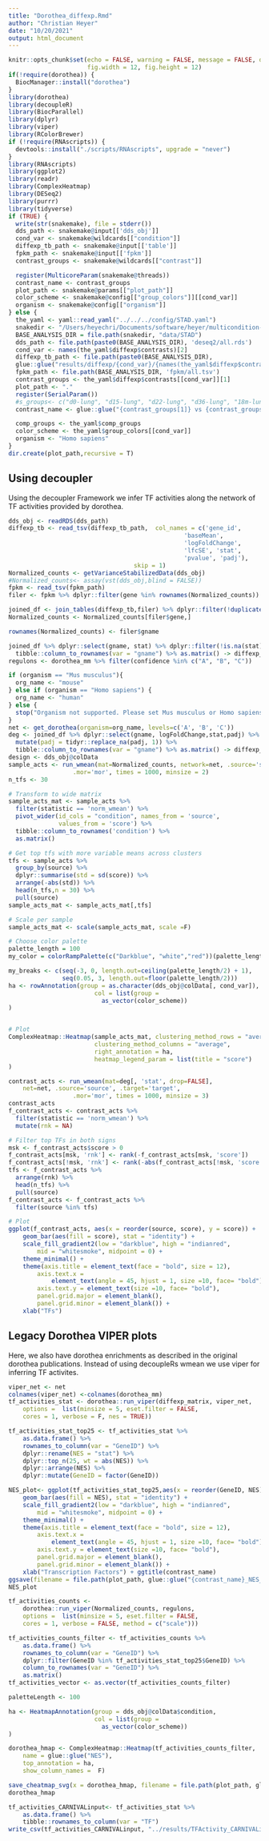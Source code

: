 ```yaml
---
title: "Dorothea_diffexp.Rmd"
author: "Christian Heyer"
date: "10/20/2021"
output: html_document
---
```


```r
knitr::opts_chunk$set(echo = FALSE, warning = FALSE, message = FALSE, dev = "png", 
                      fig.width = 12, fig.height = 12)
if(!require(dorothea)) {
  BiocManager::install("dorothea")
}
library(dorothea)
library(decoupleR)
library(BiocParallel)
library(dplyr)
library(viper)
library(RColorBrewer)
if (!require(RNAscripts)) {
  devtools::install("./scripts/RNAscripts", upgrade = "never")
}
library(RNAscripts)
library(ggplot2)
library(readr)
library(ComplexHeatmap)
library(DESeq2)
library(purrr)
library(tidyverse)
if (TRUE) {
  write(str(snakemake), file = stderr())
  dds_path <- snakemake@input[['dds_obj']]
  cond_var <- snakemake@wildcards[["condition"]]
  diffexp_tb_path <- snakemake@input[['table']]
  fpkm_path <- snakemake@input[['fpkm']]
  contrast_groups <- snakemake@wildcards[["contrast"]]

  register(MulticoreParam(snakemake@threads))
  contrast_name <- contrast_groups
  plot_path <- snakemake@params[["plot_path"]]
  color_scheme <- snakemake@config[["group_colors"]][[cond_var]]
  organism <- snakemake@config[["organism"]]
} else {
  the_yaml <- yaml::read_yaml("../../../config/STAD.yaml")
  snakedir <- "/Users/heyechri/Documents/software/heyer/multicondition-deseq2-enrichment"
  BASE_ANALYSIS_DIR = file.path(snakedir, "data/STAD")
  dds_path <- file.path(paste0(BASE_ANALYSIS_DIR), 'deseq2/all.rds')
  cond_var <- names(the_yaml$diffexp$contrasts)[2]
  diffexp_tb_path <- file.path(paste0(BASE_ANALYSIS_DIR),
  glue::glue("results/diffexp/{cond_var}/{names(the_yaml$diffexp$contrasts[[cond_var]])[1]}.diffexp.tsv"))
  fpkm_path <- file.path(BASE_ANALYSIS_DIR, 'fpkm/all.tsv')
  contrast_groups <- the_yaml$diffexp$contrasts[[cond_var]][1]
  plot_path <- "."
  register(SerialParam())
  #s_groups<- c("d0-lung", "d15-lung", "d22-lung", "d36-lung", "18m-lung")
  contrast_name <- glue::glue("{contrast_groups[1]} vs {contrast_groups[2]}")

  comp_groups <- the_yaml$comp_groups
  color_scheme <- the_yaml$group_colors[[cond_var]]
  organism <- "Homo sapiens"
}
dir.create(plot_path,recursive = T)

```


## Using decoupler

Using the decoupler Framework we infer TF activities along the network of TF
activities provided by dorothea. 

```r

dds_obj <- readRDS(dds_path)
diffexp_tb <- read_tsv(diffexp_tb_path,  col_names = c('gene_id', 
                                                 'baseMean',
                                                 'logFoldChange',
                                                 'lfcSE', 'stat',
                                                 'pvalue', 'padj'), 
                                   skip = 1)
Normalized_counts <- getVarianceStabilizedData(dds_obj)
#Normalized_counts<- assay(vst(dds_obj,blind = FALSE))
fpkm <- read_tsv(fpkm_path)
filer <- fpkm %>% dplyr::filter(gene %in% rownames(Normalized_counts)) %>%  dplyr::filter(!duplicated(gname))

joined_df <- join_tables(diffexp_tb,filer) %>% dplyr::filter(!duplicated(gname))
Normalized_counts <- Normalized_counts[filer$gene,]

rownames(Normalized_counts) <- filer$gname

joined_df %>% dplyr::select(gname, stat) %>% dplyr::filter(!is.na(stat)) %>%
  tibble::column_to_rownames(var = "gname") %>% as.matrix() -> diffexp_matrix
regulons <- dorothea_mm %>% filter(confidence %in% c("A", "B", "C"))

```

```r
if (organism == "Mus musculus"){
  org_name <- "mouse"
} else if (organism == "Homo sapiens") {
  org_name <- "human"
} else {
  stop("Organism not supported. Please set Mus musculus or Homo sapiens in the config")
}
net <- get_dorothea(organism=org_name, levels=c('A', 'B', 'C'))
deg <- joined_df %>% dplyr::select(gname, logFoldChange,stat,padj) %>% dplyr::filter(!is.na(stat)) %>%
  mutate(padj = tidyr::replace_na(padj, 1)) %>%
  tibble::column_to_rownames(var = "gname") %>% as.matrix() -> diffexp_matrix
design <- dds_obj@colData
sample_acts <- run_wmean(mat=Normalized_counts, network=net, .source='source', .target='target',
                  .mor='mor', times = 1000, minsize = 2)
n_tfs <- 30

# Transform to wide matrix
sample_acts_mat <- sample_acts %>%
  filter(statistic == 'norm_wmean') %>%
  pivot_wider(id_cols = "condition", names_from = 'source',
              values_from = 'score') %>%
  tibble::column_to_rownames('condition') %>%
  as.matrix()

# Get top tfs with more variable means across clusters
tfs <- sample_acts %>%
  group_by(source) %>%
  dplyr::summarise(std = sd(score)) %>%
  arrange(-abs(std)) %>%
  head(n_tfs,n = 30) %>%
  pull(source)
sample_acts_mat <- sample_acts_mat[,tfs]

# Scale per sample
sample_acts_mat <- scale(sample_acts_mat, scale =F)

# Choose color palette
palette_length = 100
my_color = colorRampPalette(c("Darkblue", "white","red"))(palette_length)

my_breaks <- c(seq(-3, 0, length.out=ceiling(palette_length/2) + 1),
               seq(0.05, 3, length.out=floor(palette_length/2)))
ha <- rowAnnotation(group = as.character(dds_obj@colData[, cond_var]),
                        col = list(group = 
                          as_vector(color_scheme))
)


# Plot
ComplexHeatmap::Heatmap(sample_acts_mat, clustering_method_rows = "average",
                        clustering_method_columns = "average",
                        right_annotation = ha,
                        heatmap_legend_param = list(title = "score")
)

```

```r

contrast_acts <- run_wmean(mat=deg[, 'stat', drop=FALSE], 
    net=net, .source='source', .target='target',
                  .mor='mor', times = 1000, minsize = 3)
contrast_acts
f_contrast_acts <- contrast_acts %>%
  filter(statistic == 'norm_wmean') %>%
  mutate(rnk = NA)

# Filter top TFs in both signs
msk <- f_contrast_acts$score > 0
f_contrast_acts[msk, 'rnk'] <- rank(-f_contrast_acts[msk, 'score'])
f_contrast_acts[!msk, 'rnk'] <- rank(-abs(f_contrast_acts[!msk, 'score']))
tfs <- f_contrast_acts %>%
  arrange(rnk) %>%
  head(n_tfs) %>%
  pull(source)
f_contrast_acts <- f_contrast_acts %>%
  filter(source %in% tfs)

# Plot
ggplot(f_contrast_acts, aes(x = reorder(source, score), y = score)) + 
    geom_bar(aes(fill = score), stat = "identity") +
    scale_fill_gradient2(low = "darkblue", high = "indianred", 
        mid = "whitesmoke", midpoint = 0) + 
    theme_minimal() +
    theme(axis.title = element_text(face = "bold", size = 12),
        axis.text.x = 
            element_text(angle = 45, hjust = 1, size =10, face= "bold"),
        axis.text.y = element_text(size =10, face= "bold"),
        panel.grid.major = element_blank(), 
        panel.grid.minor = element_blank()) +
    xlab("TFs")


```










## Legacy Dorothea VIPER plots

Here, we also have dorothea enrichments as described in the original dorothea publications.
Instead of using decoupleRs wmean we use viper for inferring TF activites. 

```r
viper_net <- net
colnames(viper_net) <-colnames(dorothea_mm)
tf_activities_stat <- dorothea::run_viper(diffexp_matrix, viper_net,
    options =  list(minsize = 5, eset.filter = FALSE, 
    cores = 1, verbose = F, nes = TRUE))

tf_activities_stat_top25 <- tf_activities_stat %>%
    as.data.frame() %>% 
    rownames_to_column(var = "GeneID") %>%
    dplyr::rename(NES = "stat") %>%
    dplyr::top_n(25, wt = abs(NES)) %>%
    dplyr::arrange(NES) %>% 
    dplyr::mutate(GeneID = factor(GeneID))

NES_plot<- ggplot(tf_activities_stat_top25,aes(x = reorder(GeneID, NES), y = NES)) + 
    geom_bar(aes(fill = NES), stat = "identity") +
    scale_fill_gradient2(low = "darkblue", high = "indianred", 
        mid = "whitesmoke", midpoint = 0) + 
    theme_minimal() +
    theme(axis.title = element_text(face = "bold", size = 12),
        axis.text.x = 
            element_text(angle = 45, hjust = 1, size =10, face= "bold"),
        axis.text.y = element_text(size =10, face= "bold"),
        panel.grid.major = element_blank(), 
        panel.grid.minor = element_blank()) +
    xlab("Transcription Factors") + ggtitle(contrast_name)
ggsave(filename = file.path(plot_path, glue::glue("{contrast_name}_NES_plot.svg")), NES_plot)
NES_plot
```

```r
tf_activities_counts <- 
    dorothea::run_viper(Normalized_counts, regulons,
    options =  list(minsize = 5, eset.filter = FALSE, 
    cores = 1, verbose = FALSE, method = c("scale")))

tf_activities_counts_filter <- tf_activities_counts %>% 
    as.data.frame() %>% 
    rownames_to_column(var = "GeneID") %>%
    dplyr::filter(GeneID %in% tf_activities_stat_top25$GeneID) %>%
    column_to_rownames(var = "GeneID") %>%
    as.matrix()
tf_activities_vector <- as.vector(tf_activities_counts_filter)

paletteLength <- 100

ha <- HeatmapAnnotation(group = dds_obj@colData$condition,
                        col = list(group = 
                          as_vector(color_scheme))
)

dorothea_hmap <- ComplexHeatmap::Heatmap(tf_activities_counts_filter,
    name = glue::glue("NES"),
    top_annotation = ha,
    show_column_names =  F)

save_cheatmap_svg(x = dorothea_hmap, filename = file.path(plot_path, glue::glue("{contrast_name}_dorothea.svg")))
dorothea_hmap
```


```r
tf_activities_CARNIVALinput<- tf_activities_stat %>%
    as.data.frame() %>% 
    tibble::rownames_to_column(var = "TF") 
write_csv(tf_activities_CARNIVALinput, "../results/TFActivity_CARNIVALinput.csv")
```
